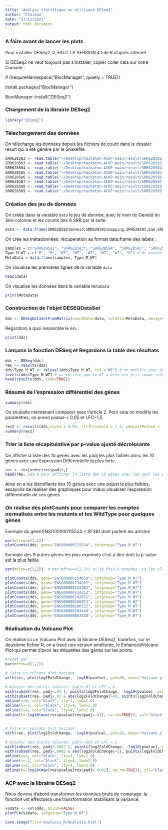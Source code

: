 ```yaml
---
title: "Analyse statistique en utilisant DESeq2"
author: "Chaimae"
date: "27/11/2021"
output: html_document
---
```



### A faire avant de lancer les plots 

Pour installer DESeq2, IL FAUT LA VERSION 4.1 de R d'après internet

Si DESeq2 ne veut toujours pas s'installer, copier coller cela sur votre Console :

if (!requireNamespace("BiocManager", quietly = TRUE))

  install.packages("BiocManager")
  
BiocManager::install("DESeq2")


### Chargement de la librairie DESeq2

```r
library("DESeq2")
```

### Télechargement des données

On télécharge les données depuis les fichiers de count dans le dossier result qui a été généré par le Snakefile

```r
SRR628582 <- read.table("~/Desktop/hackaton-ACKP-main/result/SRR628582.counts", head=TRUE)
SRR628583 <- read.table("~/Desktop/hackaton-ACKP-main/result/SRR628583.counts", head=TRUE)
SRR628584 <- read.table("~/Desktop/hackaton-ACKP-main/result/SRR628584.counts", head=TRUE)
SRR628585 <- read.table("~/Desktop/hackaton-ACKP-main/result/SRR628585.counts", head=TRUE)
SRR628586 <- read.table("~/Desktop/hackaton-ACKP-main/result/SRR628586.counts", head=TRUE)
SRR628587 <- read.table("~/Desktop/hackaton-ACKP-main/result/SRR628587.counts", head=TRUE)
SRR628588 <- read.table("~/Desktop/hackaton-ACKP-main/result/SRR628588.counts", head=TRUE)
SRR628589 <- read.table("~/Desktop/hackaton-ACKP-main/result/SRR628589.counts", head=TRUE)
```

### Création des jeu de données

On créée dans la variable `data` le jeu de donnée, avec le nom du GeneId en 1ère colonne et les counts des 8 SRR par la suite. 

```r
data <- data.frame(SRR628582$Geneid,SRR628582$mapping.SRR628582.bam,SRR628583$mapping.SRR628583.bam,SRR628584$mapping.SRR628584.bam,SRR628585$mapping.SRR628585.bam,SRR628586$mapping.SRR628586.bam,SRR628587$mapping.SRR628587.bam,SRR628588$mapping.SRR628588.bam,SRR628589$mapping.SRR628589.bam)

```

On crée les métadonnées: récuperation au format data.frame des labels :

```r
samples = c("SRR628582", "SRR628583", "SRR628584", "SRR628585", "SRR628586", "SRR628587", "SRR628588", "SRR628589")
Type_M_WT = c("M", "M", "WT", "WT", "WT", "WT", "WT", "M") # M: mutants, WT: Wild-Type
MetaData = data.frame(samples, Type_M_WT)

```

On visualise les premières lignes de la variable `data`
```r
head(data)

```

On visualise les données dans la variable `MetaData`
```r
print(MetaData)
```

### Construction de l'objet DESEQDataSet

```r
dds <- DESeqDataSetFromMatrix(countData=data, colData=MetaData, design=~Type_M_WT, tidy = TRUE)

```

Regardons à quoi ressemble le `dds` : 

```r
print(dds)
```


### Lançons la fonction DESeq et Regardons la table des résultats 

```r
dds <- DESeq(dds)
res <- results(dds)
dds$Type_M_WT <- relevel(dds$Type_M_WT, ref ="WT") # on modifie pour que la reference soit le WT et pas le M (qui est pris automatiquement car alphabétiquement il est plus proche)
levels(dds$Type_M_WT) # on vérifie que le WT a bien été pris comme référence 
head(results(dds, tidy=TRUE))
```


###  Résumé de l'expression différentiel des gènes 

```r
summary(res) 
```

On souhaite maintenant comparer avec l'article 2. Pour cela on modifie les paramètres, on prend pvalue = 0,05 et LFC=1,5. 

```r
res2 <- results(dds,alpha = 0.05, lfcThreshold = 1.5, pAdjustMethod = 'none') 
summary(res2)
```


###  Trier la liste récapitulative par p-value ajusté décroissante

On affiche la liste des 10 gènes avec les padj les plus faibles donc les 10 gènes avec une Expression Différentielle la plus forte. 

```r
res <- res[order(res$padj),]
head(res, 10) # pour afficher la liste des 10 gènes avec les padj les plus faibles 

```

Ainsi on a les identifiants des 10 gènes avec une pdjust la plus faibles, essayons de réaliser des graphiques pour mieux visualiser l'expression différentielle de ces gènes. 

### On réalise des plotCounts pour comparer les comptes normalisés entre les mutants et les WildType pour quelques gènes

Exemple du gène ENSG00000115524 = SF3B1 dont parlent les articles 

```r
par(mfrow=c(1,1))
plotCounts(dds, gene="ENSG00000115524", intgroup="Type_M_WT")
```

Exemple des 9 autres gènes les plus exprimés c'est à dire dont la p-value est la plus faible 

```r
par(mfrow=c(3,3))  # par(mfrow=c(2,3)) si je fais 6 graphes, ça les classes en 2 lignes 3 colonnes par exemple 

plotCounts(dds, gene="ENSG00000164659", intgroup="Type_M_WT")
plotCounts(dds, gene="ENSG00000234261", intgroup="Type_M_WT")
plotCounts(dds, gene="ENSG00000153283", intgroup="Type_M_WT")
plotCounts(dds, gene="ENSG00000214212", intgroup="Type_M_WT")
plotCounts(dds, gene="ENSG00000142621", intgroup="Type_M_WT")
plotCounts(dds, gene="ENSG00000186973", intgroup="Type_M_WT")
plotCounts(dds, gene="ENSG00000286122", intgroup="Type_M_WT")
plotCounts(dds, gene="ENSG00000103449", intgroup="Type_M_WT")
plotCounts(dds, gene="ENSG00000007038", intgroup="Type_M_WT")
```

### Réalisation du Volcano Plot 

On réalise ici un Volcano Plot avec la librairie DESeq2, toutefois, sur le deuxième fichier R, on a tracé une version améliorée, le EnhancedVolcano Plot qui permet d'avoir les étiquettes des gènes sur les points. 

```r
#reset par
par(mfrow=c(1,2))

# Faire un volcano plot basique 
with(res, plot(log2FoldChange, -log10(pvalue), pch=20, main="Volcano plot", xlim=c(-10,10)))

# Ajouter des points colorés: padj<.01 et LFC = 4
with(subset(res, padj<.01 ), points(log2FoldChange, -log10(pvalue), pch=20, col="blue"))
with(subset(res, padj<.01 & abs(log2FoldChange)>4), points(log2FoldChange, -log10(pvalue), pch=20, col="red"))
abline(v=0, col="black", lty=3, lwd=1.0)
abline(v=-4, col="black", lty=4, lwd=2.0)
abline(v=4, col="black", lty=4, lwd=2.0)
abline(h=-log10(max(res$pvalue[res$padj<.01], na.rm=TRUE)), col="black", lty=4, lwd=2.0)


# Faire un volcano plot basique 
with(res, plot(log2FoldChange, -log10(pvalue), pch=20, main="Volcano plot", xlim=c(-10,10)))

# Ajouter des points colorés: padj<.002 et LFC = 2
with(subset(res, padj<.0002 ), points(log2FoldChange, -log10(pvalue), pch=20, col="blue"))
with(subset(res, padj<.0002 & abs(log2FoldChange)>2), points(log2FoldChange, -log10(pvalue), pch=20, col="red"))
abline(v=0, col="black", lty=3, lwd=1.0)
abline(v=-2, col="black", lty=4, lwd=2.0)
abline(v=2, col="black", lty=4, lwd=2.0)
abline(h=-log10(max(res$pvalue[res$padj<.0002], na.rm=TRUE)), col="black", lty=4, lwd=2.0)

```

### ACP avec la librairie DESeq2

Nous devons d'abord transformer les données bruts de comptage: la fonction vst effectuera une transformation stabilisant la variance.

```r
vsdata <- vst(dds, blind=FALSE)
plotPCA(vsdata, intgroup="Type_M_WT")
```

```r
save.image(file="analysis_R/Analysis.html")
```


